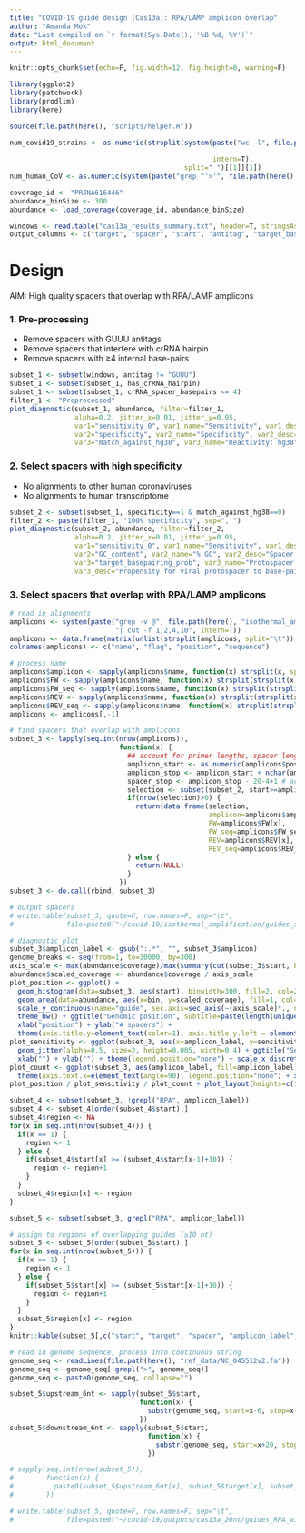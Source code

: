 ```yaml
---
title: "COVID-19 guide design (Cas13a): RPA/LAMP amplicon overlap"
author: "Amanda Mok"
date: "Last compiled on `r format(Sys.Date(), '%B %d, %Y')`"
output: html_document
---
```


```r
knitr::opts_chunk$set(echo=F, fig.width=12, fig.height=8, warning=F)

library(ggplot2)
library(patchwork)
library(prodlim)
library(here)

source(file.path(here(), "scripts/helper.R"))
```

```r
num_covid19_strains <- as.numeric(strsplit(system(paste("wc -l", file.path(here(),
                                                                           "ref_data/gisaid_cov2020_alignment.txt")),
                                                  intern=T),
                                           split=" ")[[1]][1])
num_human_CoV <- as.numeric(system(paste("grep ^'>'", file.path(here(), "ref_data/human_CoV.fa"), "| wc -l"), intern=T))

coverage_id <- "PRJNA616446"
abundance_binSize <- 300
abundance <- load_coverage(coverage_id, abundance_binSize)

windows <- read.table("cas13a_results_summary.txt", header=T, stringsAsFactors=F)
output_columns <- c("target", "spacer", "start", "antitag", "target_basepairing_prob", "match_against_bosTau9")
```

# Design

AIM: High quality spacers that overlap with RPA/LAMP amplicons

### 1. Pre-processing

- Remove spacers with GUUU antitags
- Remove spacers that interfere with crRNA hairpin
- Remove spacers with ≥4 internal base-pairs

```r
subset_1 <- subset(windows, antitag != "GUUU")
subset_1 <- subset(subset_1, has_crRNA_hairpin)
subset_1 <- subset(subset_1, crRNA_spacer_basepairs <= 4)
filter_1 <- "Preprocessed"
plot_diagnostic(subset_1, abundance, filter=filter_1,
                alpha=0.2, jitter_x=0.01, jitter_y=0.05,
                var1="sensitivity_0", var1_name="Sensitivity", var1_desc="% SARS-CoV-2 genomes captured",
                var2="specificity", var2_name="Specificity", var2_desc="% human coronaviruses missed",
                var3="match_against_hg38", var3_name="Reactivity: hg38", var3_desc="# alignments to human transcriptome")
```

### 2. Select spacers with high specificity

- No alignments to other human coronaviruses
- No alignments to human transcriptome

```r
subset_2 <- subset(subset_1, specificity==1 & match_against_hg38==0)
filter_2 <- paste(filter_1, "100% specificity", sep=", ")
plot_diagnostic(subset_2, abundance, filter=filter_2,
                alpha=0.2, jitter_x=0.01, jitter_y=0.05,
                var1="sensitivity_0", var1_name="Sensitivity", var1_desc="% SARS-CoV-2 genomes captured",
                var2="GC_content", var2_name="% GC", var2_desc="Spacer GC content",
                var3="target_basepairing_prob", var3_name="Protospacer structure", 
                var3_desc="Propensity for viral protospacer to base-pair")
```

### 3. Select spacers that overlap with RPA/LAMP amplicons

```r
# read in alignments
amplicons <- system(paste("grep -v @", file.path(here(), "isothermal_amplification/amplicons_mapped.sam"), 
                          "| cut -f 1,2,4,10", intern=T))
amplicons <- data.frame(matrix(unlist(strsplit(amplicons, split="\t")), byrow=T, ncol=4), stringsAsFactors=F)
colnames(amplicons) <- c("name", "flag", "position", "sequence")

# process name
amplicons$amplicon <- sapply(amplicons$name, function(x) strsplit(x, split=";")[[1]][1])
amplicons$FW <- sapply(amplicons$name, function(x) strsplit(strsplit(x, split=";")[[1]][2], split=":")[[1]][1])
amplicons$FW_seq <- sapply(amplicons$name, function(x) strsplit(strsplit(x, split=";")[[1]][2], split=":")[[1]][2])
amplicons$REV <- sapply(amplicons$name, function(x) strsplit(strsplit(x, split=";")[[1]][3], split=":")[[1]][1])
amplicons$REV_seq <- sapply(amplicons$name, function(x) strsplit(strsplit(x, split=";")[[1]][3], split=":")[[1]][2])
amplicons <- amplicons[,-1]

# find spacers that overlap with amplicons
subset_3 <- lapply(seq.int(nrow(amplicons)),
                           function(x) {
                             ## account for primer lengths, spacer length, and antitag
                             amplicon_start <- as.numeric(amplicons$position[x]) + nchar(amplicons$FW_seq[x])-1
                             amplicon_stop <- amplicon_start + nchar(amplicons$sequence[x]) - nchar(amplicons$REV_seq[x])+1
                             spacer_stop <- amplicon_stop - 20-4+1 # account for spacer length and antitag
                             selection <- subset(subset_2, start>=amplicon_start & start<=spacer_stop)
                             if(nrow(selection)>0) {
                               return(data.frame(selection,
                                                 amplicon=amplicons$amplicon[x],
                                                 FW=amplicons$FW[x],
                                                 FW_seq=amplicons$FW_seq[x],
                                                 REV=amplicons$REV[x],
                                                 REV_seq=amplicons$REV_seq[x]))
                             } else {
                               return(NULL)
                             }
                           })
subset_3 <- do.call(rbind, subset_3)

# output spacers
# write.table(subset_3, quote=F, row.names=F, sep="\t",
#             file=paste0("~/covid-19/isothermal_amplification/guides_amplicon_overlap_", format(Sys.time(), "%Y%m%d"), ".txt"))

# diagnostic plot
subset_3$amplicon_label <- gsub(":.*", "", subset_3$amplicon) 
genome_breaks <- seq(from=1, to=30000, by=300)
axis_scale <- max(abundance$coverage)/max(summary(cut(subset_3$start, breaks=genome_breaks)))
abundance$scaled_coverage <- abundance$coverage / axis_scale
plot_position <- ggplot() + 
  geom_histogram(data=subset_3, aes(start), binwidth=300, fill=2, col=2, alpha=0.5) + xlim(0, 30000) + 
  geom_area(data=abundance, aes(x=bin, y=scaled_coverage), fill=1, col=1, alpha=0.2) +
  scale_y_continuous(name="guide", sec.axis=sec_axis(~(axis_scale)*., name="virus")) +
  theme_bw() + ggtitle("Genomic position", subtitle=paste(length(unique(subset_3$start)), "spacers")) + 
  xlab("position") + ylab("# spacers") +
  theme(axis.title.y=element_text(color=1), axis.title.y.left = element_text(color=2))
plot_sensitivity <- ggplot(subset_3, aes(x=amplicon_label, y=sensitivity_01, col=amplicon_label)) + theme_bw() + 
  geom_jitter(alpha=0.5, size=2, height=0.005, width=0.4) + ggtitle("Sensitivity (allowing 1 mismatch)") + 
  xlab("") + ylab("") + theme(legend.position="none") + scale_x_discrete(labels=summary(as.factor(subset_3$amplicon_label)))
plot_count <- ggplot(subset_3, aes(amplicon_label, fill=amplicon_label)) + theme_bw() + geom_bar() +
  theme(axis.text.x=element_text(angle=90), legend.position="none") + xlab("")
plot_position / plot_sensitivity / plot_count + plot_layout(heights=c(1,2,1))
```

```r
subset_4 <- subset(subset_3, !grepl("RPA", amplicon_label))
subset_4 <- subset_4[order(subset_4$start),]
subset_4$region <- NA
for(x in seq.int(nrow(subset_4))) {
  if(x == 1) {
    region <- 1
  } else {
    if(subset_4$start[x] >= (subset_4$start[x-1]+10)) {
      region <- region+1
    }
  }
  subset_4$region[x] <- region
}
```

```r
subset_5 <- subset(subset_3, grepl("RPA", amplicon_label))

# assign to regions of overlapping guides (≥10 nt)
subset_5 <- subset_5[order(subset_5$start),]
for(x in seq.int(nrow(subset_5))) {
  if(x == 1) {
    region <- 1
  } else {
    if(subset_5$start[x] >= (subset_5$start[x-1]+10)) {
      region <- region+1
    }
  }
  subset_5$region[x] <- region
}
knitr::kable(subset_5[,c("start", "target", "spacer", "amplicon_label", "region")], row.names=F)

# read in genome sequence, process into continuous string
genome_seq <- readLines(file.path(here(), "ref_data/NC_045512v2.fa"))
genome_seq <- genome_seq[!grepl(">", genome_seq)]
genome_seq <- paste0(genome_seq, collapse="")

subset_5$upstream_6nt <- sapply(subset_5$start,
                                function(x) {
                                  substr(genome_seq, start=x-6, stop=x-1)
                                })
subset_5$downstream_6nt <- sapply(subset_5$start,
                                  function(x) {
                                    substr(genome_seq, start=x+20, stop=x+20+6-1)
                                  })

# sapply(seq.int(nrow(subset_5)),
#        function(x) {
#          paste0(subset_5$upstream_6nt[x], subset_5$target[x], subset_5$downstream_6nt[x])
#        })

# write.table(subset_5, quote=F, row.names=F, sep="\t",
#             file=paste0("~/covid-19/outputs/cas13a_20nt/guides_RPA_window_", format(Sys.time(), "%Y%m%d"), ".txt"))
```